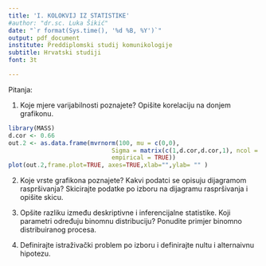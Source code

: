 ```yaml
---
title: 'I. KOLOKVIJ IZ STATISTIKE'
#author: "dr.sc. Luka Šikić"
date: "`r format(Sys.time(), '%d %B, %Y')`"
output: pdf_document
institute: Preddiplomski studij komunikologije
subtitle: Hrvatski studiji
font: 3t

---
```


Pitanja:

1. Koje mjere varijabilnosti poznajete? Opišite korelaciju na donjem grafikonu.


```r

library(MASS)
d.cor <- 0.66
out.2 <- as.data.frame(mvrnorm(100, mu = c(0,0), 
                             Sigma = matrix(c(1,d.cor,d.cor,1), ncol = 2), 
                             empirical = TRUE))
plot(out.2,frame.plot=TRUE, axes=TRUE,xlab="",ylab= "" )

```

2. Koje vrste grafikona poznajete? Kakvi podatci se opisuju dijagramom raspršivanja? Skicirajte podatke po izboru na dijagramu raspršivanja i opišite skicu. 


3. Opšite razliku između deskriptivne i inferencijalne statistike. Koji parametri određuju binomnu distribuciju? Ponudite primjer binomno distribuiranog procesa.

4. Definirajte istraživački problem po izboru i definirajte nultu i alternaivnu hipotezu.